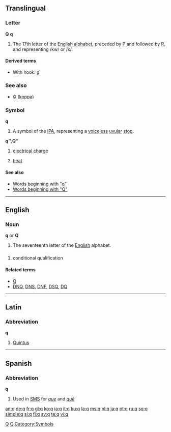 {{see|Appendix:Variations of "q"}}
{{see|գ|զ}}
{{wikipedia}}
==Translingual==

===Letter===
'''Q''' '''q'''

# The 17th letter of the [[Appendix:Roman script|English alphabet]], preceded by [[P]] and followed by [[R]], and representing /kw/ or /k/.

====Derived terms====
* With hook: [[ʠ]]

===See also===
* [[Ϙ]] ([[koppa]])

===Symbol===
'''q'''

# A symbol of the [[IPA]], representing a [[voiceless]] [[uvular]] [[stop]].

'''''q''''', '''''Q'''''

# {{physics}} [[electrical charge]]
# {{physics}} [[heat]]

====See also====
* [[Special:Prefixindex/q|Words beginning with "q"]]
* [[Special:Prefixindex/Q|Words beginning with "Q"]]

----

==English==

{{rank|worse|safe|main|979|q|greatly|floor|example}}

===Noun===
'''q''' or '''Q'''

# The seventeenth letter of the [[English]] alphabet.

==={{abbreviation}}===
{{en-noun}}

# {{sports}} conditional qualification

====Related terms====
* [[Q]]
* [[DNQ]], [[DNS]], [[DNF]], [[DSQ]], [[DQ]]

----

==Latin==

===Abbreviation===
'''q'''

# [[Quintus]]

[[Category:Latin letters|Q]]

----

==Spanish==

===Abbreviation===
'''q'''

# Used in [[SMS]] for ''[[que]]'' and ''[[qué]]''

[[Category:IPA symbols|Q]]
[[Category:Symbols]]

[[an:q]]
[[de:q]]
[[fr:q]]
[[gl:q]]
[[ko:q]]
[[ia:q]]
[[it:q]]
[[ku:q]]
[[la:q]]
[[ms:q]]
[[nl:q]]
[[ja:q]]
[[pt:q]]
[[ru:q]]
[[sq:q]]
[[simple:q]]
[[sl:q]]
[[fi:q]]
[[sv:q]]
[[te:q]]
[[vi:q]]
